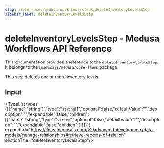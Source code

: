 ```yaml
---
slug: /references/medusa-workflows/steps/deleteInventoryLevelsStep
sidebar_label: deleteInventoryLevelsStep
---
```



# deleteInventoryLevelsStep - Medusa Workflows API Reference

This documentation provides a reference to the `deleteInventoryLevelsStep`. It belongs to the `@medusajs/medusa/core-flows` package.

This step deletes one or more inventory levels.

## Input

<TypeList types={[{"name":"string[]","type":"`string`[]","optional":false,"defaultValue":"","description":"","expandable":false,"children":[{"name":"string","type":"`string`","optional":false,"defaultValue":"","description":"","expandable":false,"children":[]}]}]} expandUrl="https://docs.medusajs.com/v2/advanced-development/data-models/manage-relationships#retrieve-records-of-relation" sectionTitle="deleteInventoryLevelsStep"/>
